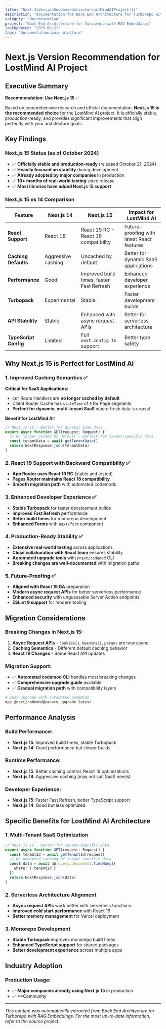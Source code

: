 ```yaml
---
title: "Next.JsVersionRecommendationforLostMindAIProject(1)"
description: "documentation for Back End Architecture for Turborepo with RAG Embeddings"
category: "documentation"
project: "Back End Architecture for Turborepo with RAG Embeddings"
lastUpdated: "2025-09-21"
tags: "documentation,main-platform"
---
```


# Next.js Version Recommendation for LostMind AI Project

## Executive Summary

**Recommendation: Use Next.js 15** ✅

Based on comprehensive research and official documentation, **Next.js 15 is the recommended choice** for the LostMind AI project. It is officially stable, production-ready, and provides significant improvements that align perfectly with your architecture goals.

## Key Findings

### Next.js 15 Status (as of October 2024)
- ✅ **Officially stable and production-ready** (released October 21, 2024)
- ✅ **Heavily focused on stability** during development
- ✅ **Already adopted by major companies** in production
- ✅ **10+ months of real-world testing** since release
- ✅ **Most libraries have added Next.js 15 support**

### Next.js 15 vs 14 Comparison

| Feature | Next.js 14 | Next.js 15 | Impact for LostMind AI |
|---------|------------|-------------|------------------------|
| **React Support** | React 18 | React 19 RC + React 18 compatibility | Future-proofing with latest React features |
| **Caching Defaults** | Aggressive caching | Uncached by default | Better for dynamic SaaS applications |
| **Performance** | Good | Improved build times, faster Fast Refresh | Enhanced developer experience |
| **Turbopack** | Experimental | Stable | Faster development builds |
| **API Stability** | Stable | Enhanced with async request APIs | Better for serverless architecture |
| **TypeScript Config** | Limited | Full `next.config.ts` support | Better type safety |

## Why Next.js 15 is Perfect for LostMind AI

### 1. **Improved Caching Semantics** ✅
**Critical for SaaS Applications:**
- `GET` Route Handlers are **no longer cached by default**
- Client Router Cache has `staleTime` of `0` for Page segments
- **Perfect for dynamic, multi-tenant SaaS** where fresh data is crucial

**Benefit for LostMind AI:**
```typescript
// Next.js 15 - Better for dynamic SaaS data
export async function GET(request: Request) {
  // No longer cached by default - perfect for tenant-specific data
  const tenantData = await getTenantData()
  return NextResponse.json(tenantData)
}
```

### 2. **React 19 Support with Backward Compatibility** ✅
- **App Router uses React 19 RC** (stable and tested)
- **Pages Router maintains React 18 compatibility**
- **Smooth migration path** with automated codemods

### 3. **Enhanced Developer Experience** ✅
- **Stable Turbopack** for faster development builds
- **Improved Fast Refresh** performance
- **Better build times** for monorepo development
- **Enhanced Forms** with `next/form` component

### 4. **Production-Ready Stability** ✅
- **Extensive real-world testing** across applications
- **Close collaboration with React team** ensures stability
- **Automated upgrade tools** with `@next/codemod` CLI
- **Breaking changes are well-documented** with migration paths

### 5. **Future-Proofing** ✅
- **Aligned with React 19 GA** preparation
- **Modern async request APIs** for better serverless performance
- **Enhanced security** with unguessable Server Action endpoints
- **ESLint 9 support** for modern tooling

## Migration Considerations

### Breaking Changes in Next.js 15:
1. **Async Request APIs** - `cookies()`, `headers()`, `params` are now async
2. **Caching Semantics** - Different default caching behavior
3. **React 19 Changes** - Some React API updates

### Migration Support:
- ✅ **Automated codemod CLI** handles most breaking changes
- ✅ **Comprehensive upgrade guide** available
- ✅ **Gradual migration path** with compatibility layers

```bash
# Easy upgrade with automated codemods
npx @next/codemod@canary upgrade latest
```

## Performance Analysis

### Build Performance:
- **Next.js 15**: Improved build times, stable Turbopack
- **Next.js 14**: Good performance but slower builds

### Runtime Performance:
- **Next.js 15**: Better caching control, React 19 optimizations
- **Next.js 14**: Aggressive caching (may not suit SaaS needs)

### Developer Experience:
- **Next.js 15**: Faster Fast Refresh, better TypeScript support
- **Next.js 14**: Good but less optimized

## Specific Benefits for LostMind AI Architecture

### 1. **Multi-Tenant SaaS Optimization**
```typescript
// Next.js 15 - Better for tenant-specific data
export async function GET(request: Request) {
  const tenantId = await getTenantId(request)
  // No unwanted caching of tenant-specific data
  const data = await db.query.documents.findMany({
    where: { tenantId }
  })
  return NextResponse.json(data)
}
```

### 2. **Serverless Architecture Alignment**
- **Async request APIs** work better with serverless functions
- **Improved cold start performance** with React 19
- **Better memory management** for Vercel deployment

### 3. **Monorepo Development**
- **Stable Turbopack** improves monorepo build times
- **Enhanced TypeScript support** for shared packages
- **Better development experience** across multiple apps

## Industry Adoption

### Production Usage:
- ✅ **Major companies already using Next.js 15** in production
- ✅ **Community 

---
*This content was automatically extracted from Back End Architecture for Turborepo with RAG Embeddings. For the most up-to-date information, refer to the source project.*
